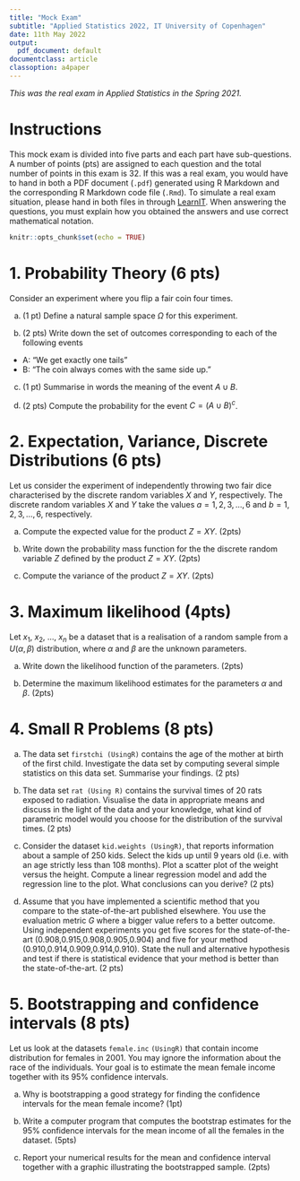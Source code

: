 ```yaml
---
title: "Mock Exam"
subtitle: "Applied Statistics 2022, IT University of Copenhagen"
date: 11th May 2022
output:
  pdf_document: default
documentclass: article
classoption: a4paper
---
```


*This was the real exam in Applied Statistics in the Spring 2021.*

# Instructions

This mock exam is divided into five parts and each part have sub-questions. A number of points (pts) are assigned to each question and the total number of points in this exam is 32. If this was a real exam, you would have to hand in both a PDF document (`.pdf`) generated using R Markdown and the corresponding R Markdown code file (`.Rmd`). To simulate a real exam situation, please hand in both files in through [LearnIT](https://learnit.itu.dk/). When answering the questions, you must explain how you obtained the answers and use correct mathematical notation.

```r
knitr::opts_chunk$set(echo = TRUE)
```


# 1. Probability Theory (6 pts)

Consider an experiment where you flip a fair coin four times. 

(a) (1 pt) Define a natural sample space $\Omega$ for this experiment. 

(b) (2 pts) Write down the set of outcomes corresponding to each of the following events

  - A: "We get exactly one tails"
  - B: "The coin always comes with the same side up."
  
(c) (1 pt) Summarise in words the meaning of the event $A \cup B$.

(d) (2 pts) Compute the probability for the event $C=(A \cup B)^c$.

# 2. Expectation, Variance, Discrete Distributions (6 pts)

Let us consider the experiment of independently throwing two fair dice characterised by the discrete random variables $X$ and $Y$, respectively. The discrete random variables $X$ and $Y$ take the values $a=1,2,3,\ldots,6$ and $b=1,2,3,\ldots,6$, respectively.

(a) Compute the expected value for the product $Z=XY$. (2pts)

(b) Write down the probability mass function for the the discrete random variable $Z$ defined by the product $Z=XY$. (2pts)

(c) Compute the variance of the product $Z=XY$. (2pts)

# 3. Maximum likelihood (4pts)

Let $x_1$, $x_2$, $\ldots$, $x_n$ be a dataset that is a realisation of a random sample from a $U(\alpha,\beta)$ distribution, where $\alpha$ and $\beta$ are the unknown parameters. 

(a) Write down the likelihood function of the parameters. (2pts)

(b) Determine the maximum likelihood estimates for the parameters $\alpha$ and $\beta$. (2pts)

# 4. Small R Problems (8 pts)

(a) The data set `firstchi (UsingR)` contains the age of the mother at birth of the first child. Investigate the data set by computing several simple statistics on this data set. Summarise your findings.  (2 pts)

(b) The data set `rat (Using R)` contains the survival times of 20 rats exposed to radiation. Visualise the data in appropriate means and discuss in the light of the data and your knowledge, what kind of parametric model would you choose for the distribution of the survival times. (2 pts)

(c) Consider the dataset `kid.weights (UsingR)`, that reports information about a sample of 250 kids. Select the kids up until 9 years old (i.e. with an age strictly less than 108 months). Plot a scatter plot of the weight versus the height. Compute a linear regression model and add the regression line to the plot. What conclusions can you derive? (2 pts)

(d) Assume that you have implemented a scientific method that you compare to the state-of-the-art published elsewhere. You use the evaluation metric $G$ where a bigger value refers to a better outcome. Using independent experiments you get five scores for the state-of-the-art (0.908,0.915,0.908,0.905,0.904) and five for your method (0.910,0.914,0.909,0.914,0.910). State the null and alternative hypothesis and test if there is statistical evidence that your method is better than the state-of-the-art. (2 pts)

# 5. Bootstrapping and confidence intervals (8 pts)

Let us look at the datasets `female.inc` `(UsingR)` that contain income distribution for females in 2001. You may ignore the information about the race of the individuals. Your goal is to estimate the mean female income together with its 95% confidence intervals. 

(a) Why is bootstrapping a good strategy for finding the confidence intervals for the mean female income? (1pt)

(b) Write a computer program that computes the bootstrap estimates for the 95% confidence intervals for the mean income of all the females in the dataset. (5pts)

(c) Report your numerical results for the mean and confidence interval together with a graphic illustrating the bootstrapped sample. (2pts)
